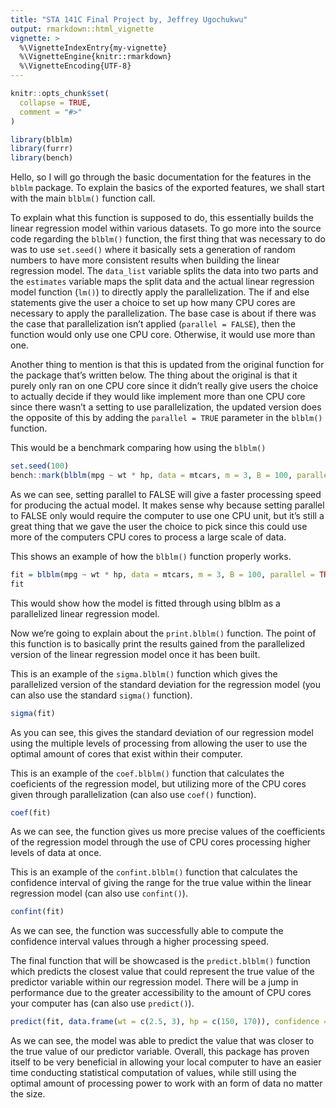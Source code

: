 ```yaml
---
title: "STA 141C Final Project by, Jeffrey Ugochukwu"
output: rmarkdown::html_vignette
vignette: >
  %\VignetteIndexEntry{my-vignette}
  %\VignetteEngine{knitr::rmarkdown}
  %\VignetteEncoding{UTF-8}
---
```


```r
knitr::opts_chunk$set(
  collapse = TRUE,
  comment = "#>"
)
```

```r
library(blblm)
library(furrr)
library(bench)
```

Hello, so I will go through the basic documentation for the features in the `blblm` package. To explain the basics of the exported features, we shall start with the main `blblm()` function call.

To explain what this function is supposed to do, this essentially builds the linear regression model within various datasets. To go more into the source code regarding the `blblm()` function, the first thing that was necessary to do was to use `set.seed()` where it basically sets a generation of random numbers to have more consistent results when building the linear regression model. The `data_list` variable splits the data into two parts and the `estimates` variable maps the split data and the actual linear regression model function (`lm()`) to directly apply the parallelization. The if and else statements give the user a choice to set up how many CPU cores are necessary to apply the parallelization. The base case is about if there was the case that parallelization isn't applied (`parallel = FALSE`), then the function would only use one CPU core. Otherwise, it would use more than one.

Another thing to mention is that this is updated from the original function for the package that's written below. The thing about the original is that it purely only ran on one CPU core since it didn't really give users the choice to actually decide if they would like implement more than one CPU core since there wasn't a setting to use parallelization, the updated version does the opposite of this by adding the `parallel = TRUE` parameter in the `blblm()` function.

This would be a benchmark comparing how using the `blblm()`

```r
set.seed(100)
bench::mark(blblm(mpg ~ wt * hp, data = mtcars, m = 3, B = 100, parallel = TRUE), blblm(mpg ~ wt * hp, data = mtcars, m = 3, B = 100, parallel = FALSE), check = FALSE)
```

As we can see, setting parallel to FALSE will give a faster processing speed for producing the actual model. It makes sense why because setting parallel to FALSE only would require the computer to use one CPU unit, but it's still a great thing that we gave the user the choice to pick since this could use more of the computers CPU cores to process a large scale of data.

This shows an example of how the `blblm()` function properly works.

```r
fit = blblm(mpg ~ wt * hp, data = mtcars, m = 3, B = 100, parallel = TRUE)
fit
```

This would show how the model is fitted through using blblm as a parallelized linear regression model. 

Now we're going to explain about the `print.blblm()` function. The point of this function is to basically print the results gained from the parallelized version of the linear regression model once it has been built.

This is an example of the `sigma.blblm()` function which gives the parallelized version of the standard deviation for the regression model (you can also use the standard `sigma()` function).

```r
sigma(fit)
```

As you can see, this gives the standard deviation of our regression model using the multiple levels of processing from allowing the user to use the optimal amount of cores that exist within their computer.

This is an example of the `coef.blblm()` function that calculates the coeficients of the regression model, but utilizing more of the CPU cores given through parallelization (can also use `coef()` function).

```r
coef(fit)
```

As we can see, the function gives us more precise values of the coefficients of the regression model through the use of CPU cores processing higher levels of data at once.

This is an example of the `confint.blblm()` function that calculates the confidence interval of giving the range for the true value within the linear regression model (can also use `confint()`).

```r
confint(fit)
```

As we can see, the function was successfully able to compute the confidence interval values through a higher processing speed.

The final function that will be showcased is the `predict.blblm()` function which predicts the closest value that could represent the true value of the predictor variable within our regression model. There will be a jump in performance due to the greater accessibility to the amount of CPU cores your computer has (can also use `predict()`).

```r
predict(fit, data.frame(wt = c(2.5, 3), hp = c(150, 170)), confidence = TRUE)
```

As we can see, the model was able to predict the value that was closer to the true value of our predictor variable. Overall, this package has proven itself to be very beneficial in allowing your local computer to have an easier time conducting statistical computation of values, while still using the optimal amount of processing power to work with an form of data no matter the size.